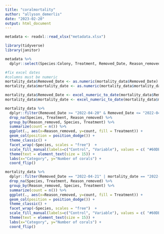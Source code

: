 ```yaml
---
title: "coralmortality"
author: "allyson_demerlis"
date: "2023-02-20"
output: html_document
---
```


```r
metadata <- readxl::read_xlsx("metadata.xlsx")

library(tidyverse)
library(janitor)
```


```r
metadata %>% 
  dplyr::select(Species:Colony, Treatment, Removed_Date, Reason_removed, mortality_date, Notes) -> mortality_data

#fix excel dates
#columns must be numeric
mortality_data$Removed_Date <- as.numeric(mortality_data$Removed_Date)
mortality_data$mortality_date <- as.numeric(mortality_data$mortality_date)

mortality_data$Removed_Date <- excel_numeric_to_date(mortality_data$Removed_Date)
mortality_data$mortality_date <- excel_numeric_to_date(mortality_data$mortality_date)
```


```r
mortality_data %>% 
  dplyr::filter(Removed_Date >= "2022-04-20" & Removed_Date <= "2022-04-25") %>% 
  drop_na(Species, Treatment, Reason_removed) %>% 
  group_by(Reason_removed, Species, Treatment) %>% 
  summarize(count = n()) %>% 
  ggplot(., aes(x=Reason_removed, y=count, fill = Treatment)) +
  geom_col(position = position_dodge()) +
  theme_classic() +
  facet_wrap(~Species, scales = "free")  +
  scale_fill_manual(labels=c("Control", "Variable"), values = c( "#60DBDB", "#F54A34"))  +
  theme(text = element_text(size = 15)) +
  labs(x="Category", y="Number of corals") + 
  coord_flip()
```

```r
mortality_data %>% 
  dplyr::filter(Removed_Date == "2022-04-21" | mortality_date == "2022-04-21") %>% 
  drop_na(Species, Treatment, Reason_removed) %>% 
  group_by(Reason_removed, Species, Treatment) %>% 
  summarize(count = n()) %>% 
  ggplot(., aes(x=Reason_removed, y=count, fill = Treatment)) +
  geom_col(position = position_dodge()) +
  theme_classic() +
  facet_wrap(~Species, scales = "free")  +
  scale_fill_manual(labels=c("Control", "Variable"), values = c( "#60DBDB", "#F54A34"))  +
  theme(text = element_text(size = 15)) +
  labs(x="Category", y="Number of corals") + 
  coord_flip()
```

